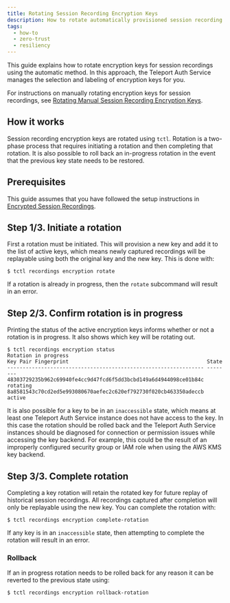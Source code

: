 ```yaml
---
title: Rotating Session Recording Encryption Keys
description: How to rotate automatically provisioned session recording encryption keys.
tags:
  - how-to
  - zero-trust
  - resiliency
---
```


This guide explains how to rotate encryption keys for session recordings using
the automatic method. In this approach, the Teleport Auth Service manages the
selection and labeling of encryption keys for you.

For instructions on manually rotating encryption keys for session recordings,
see [Rotating Manual Session Recording Encryption
Keys](rotating-manual-keys.mdx).

## How it works

Session recording encryption keys are rotated using `tctl`. Rotation is a
two-phase process that requires initiating a rotation and then completing that
rotation. It is also possible to roll back an in-progress rotation in the event
that the previous key state needs to be restored.

## Prerequisites

This guide assumes that you have followed the setup instructions in [Encrypted
Session Recordings](encrypted-session-recordings.mdx).

## Step 1/3. Initiate a rotation

First a rotation must be initiated. This will provision a new key and add
it to the list of active keys, which means newly captured recordings will be
replayable using both the original key and the new key. This is done with:

```code
$ tctl recordings encryption rotate
```

If a rotation is already in progress, then the `rotate` subcommand will result
in an error.

## Step 2/3. Confirm rotation is in progress

Printing the status of the active encryption keys informs whether or not a
rotation is in progress. It also shows which key will be rotating out.

```code
$ tctl recordings encryption status
Rotation in progress
Key Pair Fingerprint                                             State
---------------------------------------------------------------- --------
48303729235b962c69940fe4cc9d47fcd6f5dd3bcbd149a6d4944098ce01b84c rotating
8a8581543c70cd2ed5e993080670aefec2c620ef792730f020cb463350adeccb active
```

It is also possible for a key to be in an `inaccessible` state, which means at
least one Teleport Auth Service instance does not have access to the key. In
this case the rotation should be rolled back and the Teleport Auth Service
instances should be diagnosed for connection or permission issues while
accessing the key backend. For example, this could be the result of an
improperly configured security group or IAM role when using the AWS KMS key
backend.

## Step 3/3. Complete rotation

Completing a key rotation will retain the rotated key for future replay of
historical session recordings. All recordings captured after completion will
only be replayable using the new key. You can complete the rotation with:

```code
$ tctl recordings encryption complete-rotation
```

If any key is in an `inaccessible` state, then attempting to complete the
rotation will result in an error.

### Rollback

If an in progress rotation needs to be rolled back for any reason it can be
reverted to the previous state using:

```code
$ tctl recordings encryption rollback-rotation
```
